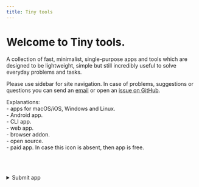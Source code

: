 ```yaml
---
title: Tiny tools
---
```


# Welcome to Tiny tools.

A collection of fast, minimalist, single-purpose apps and tools which are designed to be lightweight, simple but still incredibly useful to solve everyday problems and tasks.

Please use sidebar for site navigation. In case of problems, suggestions or questions you can send an&nbsp;<a href="mailto:tinytools@sent.com" className="nx-underline">email</a> or open an <a href="https://github.com/chilikasha/tinytools/issues" className="nx-underline" target="_blank">issue&nbsp;on&nbsp;GitHub</a>.

Explanations:  
<i className="ri-apple-line v-align"></i> <i className="ri-windows-fill v-align"></i> <i className="ri-ubuntu-line v-align"></i>  - apps for macOS/iOS, Windows and Linux.  
<i className="ri-android-line v-align"></i> - Android app.  
<i className="ri-terminal-box-line v-align"></i> - CLI app.  
<i className="ri-html5-line v-align"></i> - web app.  
<i className="ri-firefox-fill v-align"></i> <i className="ri-chrome-line v-align"></i> <i className="ri-safari-line v-align"></i> - browser addon.  
<i className="ri-open-source-line v-align"></i> - open source.  
<i className="ri-money-dollar-circle-line v-align"></i> - paid app. In case this icon is absent, then app is free.

<br></br>
<details>
  <summary>Submit app</summary>
  <div>
  <form action="https://getform.io/f/2954a616-d43c-4d08-8481-8f2fc20c50df" method="POST">
    <input className="formInput" type="text" placeholder="App name or link" name="app_name" required/><br/>
    <input className="formInput" type="text" placeholder="Comments (optional)" name="message"/>
    <div>
      <button className="formButton" type="submit">Submit</button>
    </div>
  </form>
</div>
</details>
